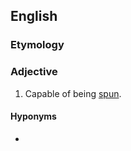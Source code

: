 ==English==

===Etymology===
{{suffix|en|spin|able}}

===Adjective===
{{en-adj}}

# Capable of being [[spun]].

====Hyponyms====
* {{context|politically|lang=en}} {{l|en|hasbarable}}